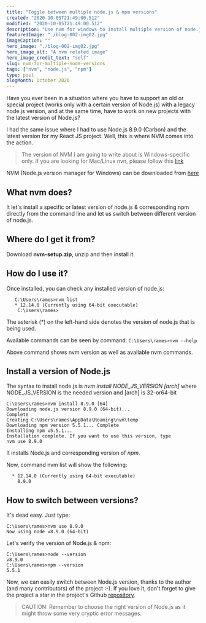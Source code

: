 ```yaml
---
title: "Toggle between multiple node.js & npm versions"
created: "2020-10-05T21:49:00.512"
modified: "2020-10-05T21:49:00.512"
description: "Use nvm for windows to install multiple version of node.js & npm and easily toggle between them"
featuredImage: "./blog-002-img02.jpg"
imageCaption: ""
hero_image: "./blog-002-img02.jpg"
hero_image_alt: "A nvm related image"
hero_image_credit_text: "self"
slug: nvm-for-multiple-node-versions
tags: ["nvm", "node.js", "npm"]
type: post
blogMonth: October 2020
---
```


Have you ever been in a situation where you have to support an old or special project (works only with a certain version of Node.js) with a legacy node.js version, and at the same time, have to work on new projects with the latest version of Node.js?

I had the same issue where I had to use Node.js 8.9.0 (Carbon) and the latest version for my React JS project. Well, this is where NVM comes into the action.

> The version of NVM I am going to write about is Windows-specific only. If you are looking for Mac/Linux nvn, please follow this [link](https://github.com/nvm-sh/nvm)

NVM (Node.js version manager for Windows) can be downloaded from [here](https://github.com/coreybutler/nvm-windows/releases)

## What nvm does?

It let's install a specific or latest version of node.js & corresponding npm directly from the command line and let us switch between different version of node.js.

## Where do I get it from?

Download **nvm-setup.zip**, unzip and then install it.

## How do I use it?

Once installed, you can check any installed version of node.js:

```
   C:\Users\rames>nvm list
   * 12.14.0 (Currently using 64-bit executable)
    C:\Users\rames>

```

The asterisk (\*) on the left-hand side denotes the version of node.js that is being used.

Available commands can be seen by command:
`C:\Users\rames>nvm --help`

Above command shows nvm version as well as available nvm commands.

## Install a version of Node.js

The syntax to install node.js is _nvm install NODE_JS_VERSION [arch]_ where NODE_JS_VERSION is the needed version and [arch] is 32-or64-bit

```
C:\Users\rames>nvm install 8.9.0 [64]
Downloading node.js version 8.9.0 (64-bit)...
Complete
Creating C:\Users\rames\AppData\Roaming\nvm\temp
Downloading npm version 5.5.1... Complete
Installing npm v5.5.1...
Installation complete. If you want to use this version, type
nvm use 8.9.0
```

It installs Node.js and corresponding version of _npm_.

Now, command nvm list will show the following:

```
  * 12.14.0 (Currently using 64-bit executable)
    8.9.0
```

## How to switch between versions?

It's dead easy. Just type:

```
C:\Users\rames>nvm use 8.9.0
Now using node v8.9.0 (64-bit)
```

Let's verify the version of Node.js & npm:

```
C:\Users\rames>node --version
v8.9.0
C:\Users\rames>npm --version
5.5.1
```

Now, we can easily switch between Node.js version, thanks to the author (and many contributors) of the project :-).
If you love it, don't forget to give the project a star in the project's Github [repository](https://github.com/coreybutler/nvm-windows).

> CAUTION: Remember to choose the right version of Node.js as it might throw some very cryptic error messages.
